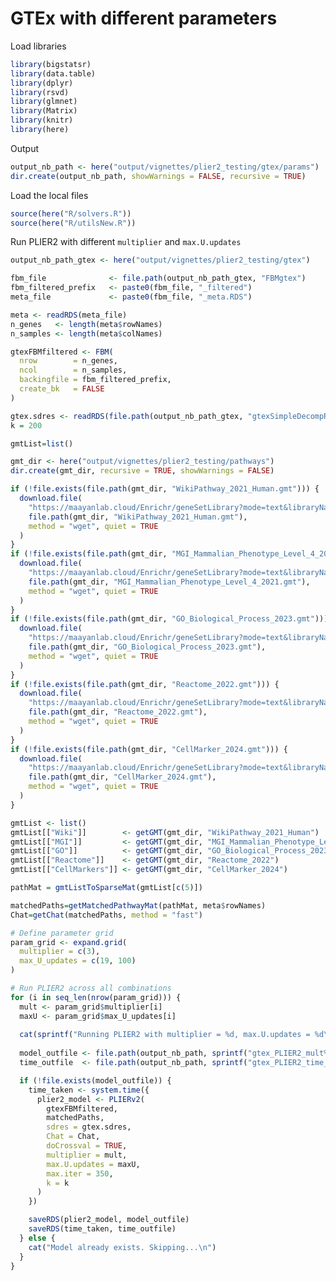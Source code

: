 # GTEx with different parameters

Load libraries
```r
library(bigstatsr)
library(data.table)
library(dplyr)
library(rsvd)
library(glmnet)
library(Matrix)
library(knitr)
library(here)
```

Output 

```r
output_nb_path <- here("output/vignettes/plier2_testing/gtex/params")
dir.create(output_nb_path, showWarnings = FALSE, recursive = TRUE)
```

Load the local files
```r
source(here("R/solvers.R"))
source(here("R/utilsNew.R"))
```

Run PLIER2 with different `multiplier` and `max.U.updates`

```r
output_nb_path_gtex <- here("output/vignettes/plier2_testing/gtex")

fbm_file              <- file.path(output_nb_path_gtex, "FBMgtex")
fbm_filtered_prefix   <- paste0(fbm_file, "_filtered")   
meta_file             <- paste0(fbm_file, "_meta.RDS")   

meta <- readRDS(meta_file)
n_genes   <- length(meta$rowNames)
n_samples <- length(meta$colNames)

gtexFBMfiltered <- FBM(
  nrow        = n_genes,
  ncol        = n_samples,
  backingfile = fbm_filtered_prefix,
  create_bk   = FALSE
)

gtex.sdres <- readRDS(file.path(output_nb_path_gtex, "gtexSimpleDecompResult.RDS"))
k = 200

gmtList=list()

gmt_dir <- here("output/vignettes/plier2_testing/pathways")
dir.create(gmt_dir, recursive = TRUE, showWarnings = FALSE)

if (!file.exists(file.path(gmt_dir, "WikiPathway_2021_Human.gmt"))) {
  download.file(
    "https://maayanlab.cloud/Enrichr/geneSetLibrary?mode=text&libraryName=WikiPathway_2021_Human",
    file.path(gmt_dir, "WikiPathway_2021_Human.gmt"),
    method = "wget", quiet = TRUE
  )
}
if (!file.exists(file.path(gmt_dir, "MGI_Mammalian_Phenotype_Level_4_2021.gmt"))) {
  download.file(
    "https://maayanlab.cloud/Enrichr/geneSetLibrary?mode=text&libraryName=MGI_Mammalian_Phenotype_Level_4_2021",
    file.path(gmt_dir, "MGI_Mammalian_Phenotype_Level_4_2021.gmt"),
    method = "wget", quiet = TRUE
  )
}
if (!file.exists(file.path(gmt_dir, "GO_Biological_Process_2023.gmt"))) {
  download.file(
    "https://maayanlab.cloud/Enrichr/geneSetLibrary?mode=text&libraryName=GO_Biological_Process_2023",
    file.path(gmt_dir, "GO_Biological_Process_2023.gmt"),
    method = "wget", quiet = TRUE
  )
}
if (!file.exists(file.path(gmt_dir, "Reactome_2022.gmt"))) {
  download.file(
    "https://maayanlab.cloud/Enrichr/geneSetLibrary?mode=text&libraryName=Reactome_2022",
    file.path(gmt_dir, "Reactome_2022.gmt"),
    method = "wget", quiet = TRUE
  )
}
if (!file.exists(file.path(gmt_dir, "CellMarker_2024.gmt"))) {
  download.file(
    "https://maayanlab.cloud/Enrichr/geneSetLibrary?mode=text&libraryName=CellMarker_2024",
    file.path(gmt_dir, "CellMarker_2024.gmt"),
    method = "wget", quiet = TRUE
  )
}

gmtList <- list()
gmtList[["Wiki"]]        <- getGMT(gmt_dir, "WikiPathway_2021_Human")
gmtList[["MGI"]]         <- getGMT(gmt_dir, "MGI_Mammalian_Phenotype_Level_4_2021")
gmtList[["GO"]]          <- getGMT(gmt_dir, "GO_Biological_Process_2023")
gmtList[["Reactome"]]    <- getGMT(gmt_dir, "Reactome_2022")
gmtList[["CellMarkers"]] <- getGMT(gmt_dir, "CellMarker_2024")

pathMat = gmtListToSparseMat(gmtList[c(5)])

matchedPaths=getMatchedPathwayMat(pathMat, meta$rowNames)
Chat=getChat(matchedPaths, method = "fast")

# Define parameter grid
param_grid <- expand.grid(
  multiplier = c(3),
  max_U_updates = c(19, 100)
)

# Run PLIER2 across all combinations
for (i in seq_len(nrow(param_grid))) {
  mult <- param_grid$multiplier[i]
  maxU <- param_grid$max_U_updates[i]
  
  cat(sprintf("Running PLIER2 with multiplier = %d, max.U.updates = %d\n", mult, maxU))
  
  model_outfile <- file.path(output_nb_path, sprintf("gtex_PLIER2_mult%d_maxU%d.rds", mult, maxU))
  time_outfile  <- file.path(output_nb_path, sprintf("gtex_PLIER2_time_mult%d_maxU%d.rds", mult, maxU))

  if (!file.exists(model_outfile)) {
    time_taken <- system.time({
      plier2_model <- PLIERv2(
        gtexFBMfiltered,
        matchedPaths,
        sdres = gtex.sdres,
        Chat = Chat,
        doCrossval = TRUE,
        multiplier = mult,
        max.U.updates = maxU,
        max.iter = 350,
        k = k
      )
    })

    saveRDS(plier2_model, model_outfile)
    saveRDS(time_taken, time_outfile)
  } else {
    cat("Model already exists. Skipping...\n")
  }
}
```

